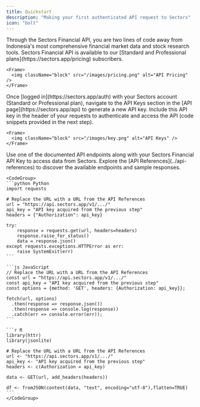 ```yaml
---
title: Quickstart
description: "Making your first authenticated API request to Sectors"
icon: "bolt"
---
```


<Steps>
  <Step title="⏫ Upgrade to Sectors Standard or Professional">
    Through the Sectors Financial API, you are two lines of code away from Indonesia's most comprehensive financial market data and stock research tools. 
    Sectors Financial API is available to our [Standard and Professional plans](https://sectors.app/pricing) subscribers.

    <Frame>
      <img className="block" src="/images/pricing.png" alt="API Pricing" />
    </Frame>

  </Step>
  <Step title="🗝️ Obtain Sectors Financial API Key">
    Once [logged in](https://sectors.app/auth) with your Sectors account (Standard or Professional plan), navigate to the API Keys section in the [API page](https://sectors.app/api) to generate a new API key. 
    Include this API key in the header of your requests to authenticate and access the API (code snippets provided in the next step).

    <Frame>
      <img className="block" src="/images/key.png" alt="API Keys" />
    </Frame>

  </Step>
  <Step title="📊 Retrieve Data from the API">
    Use one of the documented API endpoints along with your Sectors Financial API Key to access data from Sectors. 
    Explore the [API References](../api-references) to discover the available endpoints and sample responses.

    <CodeGroup>
    ```python Python
    import requests

    # Replace the URL with a URL from the API References
    url = "https://api.sectors.app/v1/.../"
    api_key = "API key acquired from the previous step"
    headers = {"Authorization": api_key}

    try:
        response = requests.get(url, headers=headers)
        response.raise_for_status()
        data = response.json()
    except requests.exceptions.HTTPError as err:
        raise SystemExit(err)
    ```

    ```js JavaScript
    // Replace the URL with a URL from the API References
    const url = "https://api.sectors.app/v1/.../"
    const api_key = "API key acquired from the previous step"
    const options = {method: 'GET', headers: {Authorization: api_key}};

    fetch(url, options)
      .then(response => response.json())
      .then(response => console.log(response))
      .catch(err => console.error(err));
    ```

    ```r R
    library(httr)
    library(jsonlite)

    # Replace the URL with a URL from the API References
    url <- "https://api.sectors.app/v1/.../"
    api_key <- "API key acquired from the previous step"
    headers <- c(Authorization = api_key)

    data <- GET(url, add_headers(headers))

    df <- fromJSON(content(data, "text", encoding="utf-8"),flatten=TRUE)
    ```
    </CodeGroup>

  </Step>
</Steps>

